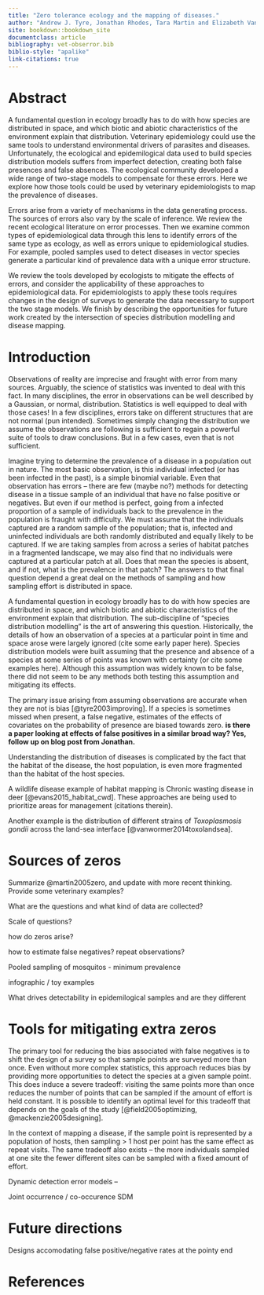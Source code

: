 ```yaml
---
title: "Zero tolerance ecology and the mapping of diseases."
author: "Andrew J. Tyre, Jonathan Rhodes, Tara Martin and Elizabeth VanWormer"
site: bookdown::bookdown_site
documentclass: article
bibliography: vet-obserror.bib
biblio-style: "apalike"
link-citations: true
---
```




# Abstract

A fundamental question in ecology broadly has to do with how species are distributed in space, and which biotic and abiotic characteristics of the environment explain that distribution. Veterinary epidemiology could use the same tools to understand environmental drivers of parasites and diseases. Unfortunately, the ecological and epidemilogical data used to build species distribution models suffers from imperfect detection, creating both false presences and false absences. The ecological community developed a wide range of two-stage models to compensate for these errors. Here we explore how those tools could be used by veterinary epidemiologists to map the prevalence of diseases.

Errors arise from a variety of mechanisms in the data generating process. The sources of errors also vary by the scale of inference. We review the recent ecological literature on error processes. Then we examine common types of epidemiological data through this lens to identify errors of the same type as ecology, as well as errors unique to epidemiological studies. For example, pooled samples used to detect diseases in vector species generate a particular kind of prevalence data with a unique error structure. 

We review the tools developed by ecologists to mitigate the effects of errors, and consider the applicability of these approaches to epidemiological data. For epidemiologists to apply these tools requires changes in the design of surveys to generate the data necessary to support the two stage models. We finish by describing the opportunities for future work created by the intersection of species distribution modelling and disease mapping. 

# Introduction

Observations of reality are imprecise and fraught with error from many sources. Arguably, the science of statistics was invented to deal with this fact. In many disciplines, the error in observations can be well described by a Gaussian, or normal, distribution. Statistics is well equipped to deal with those cases! In a few disciplines, errors take on different structures that are not normal (pun intended). Sometimes simply changing the distribution we assume the observations are following is sufficient to regain a powerful suite of tools to draw conclusions. But in a few cases, even that is not sufficient. 

Imagine trying to determine the prevalence of a disease in a population out in nature. The most basic observation, is this individual infected (or has been infected in the past), is a simple binomial variable. Even that observation has errors -- there are few (maybe no?) methods for detecting disease in a tissue sample of an individual that have no false positive or negatives. But even if our method is perfect, going from a infected proportion of a sample of individuals back to the prevalence in the population is fraught with difficulty. We must assume that the individuals captured are a random sample of the population; that is, infected and uninfected individuals are both randomly distributed and equally likely to be captured. If we are taking samples from across a series of habitat patches in a fragmented landscape, we may also find that no individuals were captured at a particular patch at all. Does that mean the species is absent, and if not, what is the prevalence in that patch? The answers to that final question depend a great deal on the methods of sampling and how sampling effort is distributed in space.

A fundamental question in ecology broadly has to do with how species are distributed in space, and which biotic and abiotic characteristics of the environment explain that distribution. The sub-discipline of "species distribution modelling" is the art of answering this question. Historically, the details of how an observation of a species at a particular point in time and space arose were largely ignored (cite some early paper here). Species distribution models were built assuming that the presence and absence of a species at some series of points was known with certainty (or cite some examples here). Although this assumption was widely known to be false, there did not seem to be any methods both testing this assumption and mitigating its effects. 

The primary issue arising from assuming observations are accurate when they are not is bias [@tyre2003improving]. If a species is sometimes missed when present, a false negative, estimates of the effects of covariates on the probability of presence are biased towards zero. **is there a paper looking at effects of false positives in a similar broad way? Yes, follow up on blog post from Jonathan.**



Understanding the distribution of diseases is complicated by the fact that the habitat of the disease, the host population, is even more fragmented than the habitat of the host species. 

A wildlife disease example of habitat mapping is Chronic wasting disease in deer [@evans2015_habitat_cwd]. These approaches are being used to prioritize areas for management (citations therein).

Another example is the distribution of different strains of *Toxoplasmosis gondii* across the land-sea interface [@vanwormer2014toxolandsea]. 

# Sources of zeros

Summarize @martin2005zero, and update with more recent thinking. Provide some veterinary examples?

What are the questions and what kind of data are collected?

Scale of questions?

how do zeros arise? 

how to estimate false negatives? repeat observations?

Pooled sampling of mosquitos - minimum prevalence

infographic / toy examples

What drives detectability in epidemilogical samples and are they different 

# Tools for mitigating extra zeros

The primary tool for reducing the bias associated with false negatives is to shift the design of a survey so that sample points are surveyed more than once. Even without more complex statistics, this approach reduces bias by providing more opportunities to detect the species at a given sample point. This does induce a severe tradeoff: visiting the same points more than once reduces the number of points that can be sampled if the amount of effort is held constant. It is possible to identify an optimal level for this tradeoff that depends on the goals of the study [@field2005optimizing, @mackenzie2005designing]. 

In the context of mapping a disease, if the sample point is represented by a population of hosts, then sampling > 1 host per point has the same effect as repeat visits. The same tradeoff also exists -- the more individuals sampled at one site the fewer different sites can be sampled with a fixed amount of effort. 

Dynamic detection error models -- 

Joint occurrence / co-occurence SDM

# Future directions

Designs accomodating false positive/negative rates at the pointy end



# References {-}



